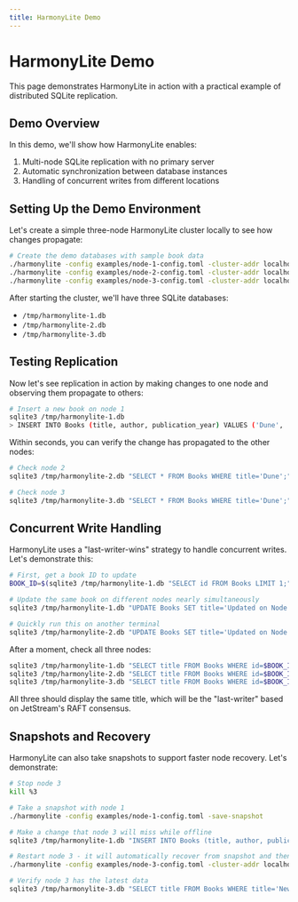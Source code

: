 ```yaml
---
title: HarmonyLite Demo
---
```


# HarmonyLite Demo

This page demonstrates HarmonyLite in action with a practical example of distributed SQLite replication.

## Demo Overview

In this demo, we'll show how HarmonyLite enables:

1. Multi-node SQLite replication with no primary server
2. Automatic synchronization between database instances
3. Handling of concurrent writes from different locations

## Setting Up the Demo Environment

Let's create a simple three-node HarmonyLite cluster locally to see how changes propagate:

```bash
# Create the demo databases with sample book data
./harmonylite -config examples/node-1-config.toml -cluster-addr localhost:4221 &
./harmonylite -config examples/node-2-config.toml -cluster-addr localhost:4222 -cluster-peers 'nats://localhost:4221/' &
./harmonylite -config examples/node-3-config.toml -cluster-addr localhost:4223 -cluster-peers 'nats://localhost:4221/,nats://localhost:4222/' &
```

After starting the cluster, we'll have three SQLite databases:
- `/tmp/harmonylite-1.db`
- `/tmp/harmonylite-2.db`
- `/tmp/harmonylite-3.db`

## Testing Replication

Now let's see replication in action by making changes to one node and observing them propagate to others:

```bash
# Insert a new book on node 1
sqlite3 /tmp/harmonylite-1.db
> INSERT INTO Books (title, author, publication_year) VALUES ('Dune', 'Frank Herbert', 1965);
```

Within seconds, you can verify the change has propagated to the other nodes:

```bash
# Check node 2
sqlite3 /tmp/harmonylite-2.db "SELECT * FROM Books WHERE title='Dune';"

# Check node 3
sqlite3 /tmp/harmonylite-3.db "SELECT * FROM Books WHERE title='Dune';"
```

## Concurrent Write Handling

HarmonyLite uses a "last-writer-wins" strategy to handle concurrent writes. Let's demonstrate this:

```bash
# First, get a book ID to update
BOOK_ID=$(sqlite3 /tmp/harmonylite-1.db "SELECT id FROM Books LIMIT 1;")

# Update the same book on different nodes nearly simultaneously
sqlite3 /tmp/harmonylite-1.db "UPDATE Books SET title='Updated on Node 1' WHERE id=$BOOK_ID;"

# Quickly run this on another terminal
sqlite3 /tmp/harmonylite-2.db "UPDATE Books SET title='Updated on Node 2' WHERE id=$BOOK_ID;"
```

After a moment, check all three nodes:

```bash
sqlite3 /tmp/harmonylite-1.db "SELECT title FROM Books WHERE id=$BOOK_ID;"
sqlite3 /tmp/harmonylite-2.db "SELECT title FROM Books WHERE id=$BOOK_ID;"
sqlite3 /tmp/harmonylite-3.db "SELECT title FROM Books WHERE id=$BOOK_ID;"
```

All three should display the same title, which will be the "last-writer" based on JetStream's RAFT consensus.

## Snapshots and Recovery

HarmonyLite can also take snapshots to support faster node recovery. Let's demonstrate:

```bash
# Stop node 3
kill %3

# Take a snapshot with node 1
./harmonylite -config examples/node-1-config.toml -save-snapshot

# Make a change that node 3 will miss while offline
sqlite3 /tmp/harmonylite-1.db "INSERT INTO Books (title, author, publication_year) VALUES ('New book while offline', 'Some Author', 2023);"

# Restart node 3 - it will automatically recover from snapshot and then catch up with missed changes
./harmonylite -config examples/node-3-config.toml -cluster-addr localhost:4223 -cluster-peers 'nats://localhost:4221/,nats://localhost:4222/' &

# Verify node 3 has the latest data
sqlite3 /tmp/harmonylite-3.db "SELECT title FROM Books WHERE title='New book while offline';"
```